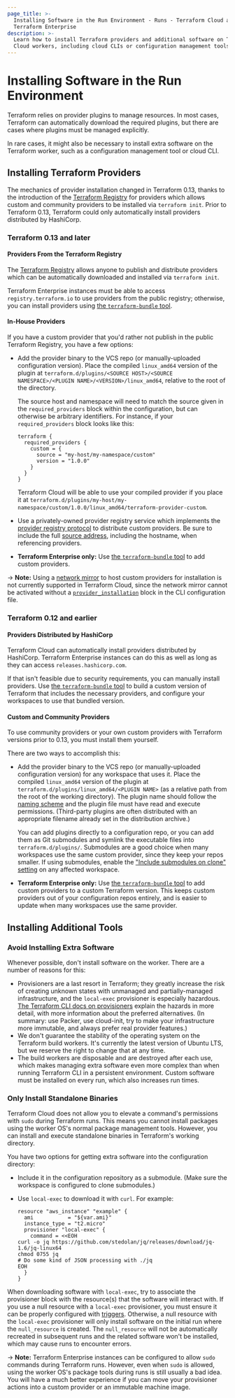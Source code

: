 ```yaml
---
page_title: >-
  Installing Software in the Run Environment - Runs - Terraform Cloud and
  Terraform Enterprise
description: >-
  Learn how to install Terraform providers and additional software on Terraform
  Cloud workers, including cloud CLIs or configuration management tools.
---
```


# Installing Software in the Run Environment

Terraform relies on provider plugins to manage resources. In most cases, Terraform can automatically download the required plugins, but there are cases where plugins must be managed explicitly.

In rare cases, it might also be necessary to install extra software on the Terraform worker, such as a configuration management tool or cloud CLI.

## Installing Terraform Providers

The mechanics of provider installation changed in Terraform 0.13, thanks to the introduction of the [Terraform Registry][registry] for providers which allows custom and community providers to be installed via `terraform init`. Prior to Terraform 0.13, Terraform could only automatically install providers distributed by HashiCorp.

### Terraform 0.13 and later

#### Providers From the Terraform Registry

The [Terraform Registry][registry] allows anyone to publish and distribute providers which can be automatically downloaded and installed via `terraform init`.

Terraform Enterprise instances must be able to access `registry.terraform.io` to use providers from the public registry; otherwise, you can install providers using [the `terraform-bundle` tool][bundle].

[registry]: https://registry.terraform.io/browse/providers

#### In-House Providers

If you have a custom provider that you'd rather not publish in the public Terraform Registry, you have a few options:

- Add the provider binary to the VCS repo (or manually-uploaded configuration version). Place the compiled `linux_amd64` version of the plugin at `terraform.d/plugins/<SOURCE HOST>/<SOURCE NAMESPACE>/<PLUGIN NAME>/<VERSION>/linux_amd64`, relative to the root of the directory.

  The source host and namespace will need to match the source given in the  `required_providers` block within the configuration, but can otherwise be arbitrary identifiers. For instance, if your `required_providers` block looks like this:

  ```
  terraform {
    required_providers {
      custom = {
        source = "my-host/my-namespace/custom"
        version = "1.0.0"
      }
    }
  }
  ```

  Terraform Cloud will be able to use your compiled provider if you place it at `terraform.d/plugins/my-host/my-namespace/custom/1.0.0/linux_amd64/terraform-provider-custom`.

- Use a privately-owned provider registry service which implements the [provider registry protocol](/internals/provider-registry-protocol) to distribute custom providers. Be sure to include the full [source address](/language/providers/requirements#source-addresses), including the hostname, when referencing providers.

- **Terraform Enterprise only:** Use [the `terraform-bundle` tool][bundle] to add custom providers.

-> **Note:** Using a [network mirror](/internals/provider-network-mirror-protocol) to host custom providers for installation is not currently supported in Terraform Cloud, since the network mirror cannot be activated without a [`provider_installation`](/cli/config/config-file#explicit-installation-method-configuration) block in the CLI configuration file.

### Terraform 0.12 and earlier

#### Providers Distributed by HashiCorp

Terraform Cloud can automatically install providers distributed by HashiCorp. Terraform Enterprise instances can do this as well as long as they can access `releases.hashicorp.com`.

If that isn't feasible due to security requirements, you can manually install providers. Use [the `terraform-bundle` tool][bundle] to build a custom version of Terraform that includes the necessary providers, and configure your workspaces to use that bundled version.

[bundle]: https://github.com/hashicorp/terraform/tree/master/tools/terraform-bundle#installing-a-bundle-in-on-premises-terraform-enterprise

#### Custom and Community Providers

To use community providers or your own custom providers with Terraform versions prior to 0.13, you must install them yourself.

There are two ways to accomplish this:

- Add the provider binary to the VCS repo (or manually-uploaded configuration version) for any workspace that uses it. Place the compiled `linux_amd64` version of the plugin at `terraform.d/plugins/linux_amd64/<PLUGIN NAME>` (as a relative path from the root of the working directory). The plugin name should follow the [naming scheme](/language/configuration-0-11/providers#plugin-names-and-versions) and the plugin file must have read and execute permissions. (Third-party plugins are often distributed with an appropriate filename already set in the distribution archive.)

  You can add plugins directly to a configuration repo, or you can add them as Git submodules and symlink the executable files into `terraform.d/plugins/`. Submodules are a good choice when many workspaces use the same custom provider, since they keep your repos smaller. If using submodules, enable the ["Include submodules on clone" setting](/cloud-docs/workspaces/settings/vcs#include-submodules-on-clone) on any affected workspace.

- **Terraform Enterprise only:** Use [the `terraform-bundle` tool][bundle] to add custom providers to a custom Terraform version. This keeps custom providers out of your configuration repos entirely, and is easier to update when many workspaces use the same provider.

## Installing Additional Tools

### Avoid Installing Extra Software

Whenever possible, don't install software on the worker. There are a number of reasons for this:

- Provisioners are a last resort in Terraform; they greatly increase the risk of creating unknown states with unmanaged and partially-managed infrastructure, and the `local-exec` provisioner is especially hazardous. [The Terraform CLI docs on provisioners](/language/resources/provisioners/syntax#provisioners-are-a-last-resort) explain the hazards in more detail, with more information about the preferred alternatives. (In summary: use Packer, use cloud-init, try to make your infrastructure more immutable, and always prefer real provider features.)
- We don't guarantee the stability of the operating system on the Terraform build workers. It's currently the latest version of Ubuntu LTS, but we reserve the right to change that at any time.
- The build workers are disposable and are destroyed after each use, which makes managing extra software even more complex than when running Terraform CLI in a persistent environment. Custom software must be installed on every run, which also increases run times.

### Only Install Standalone Binaries

Terraform Cloud does not allow you to elevate a command's permissions with `sudo` during Terraform runs. This means you cannot install packages using the worker OS's normal package management tools. However, you can install and execute standalone binaries in Terraform's working directory.

You have two options for getting extra software into the configuration directory:

- Include it in the configuration repository as a submodule. (Make sure the workspace is configured to clone submodules.)
- Use `local-exec` to download it with `curl`. For example:

  ```hcl
  resource "aws_instance" "example" {
    ami           = "${var.ami}"
    instance_type = "t2.micro"
    provisioner "local-exec" {
      command = <<EOH
  curl -o jq https://github.com/stedolan/jq/releases/download/jq-1.6/jq-linux64
  chmod 0755 jq
  # Do some kind of JSON processing with ./jq
  EOH
    }
  }
  ```

When downloading software with `local-exec`, try to associate the provisioner block with the resource(s) that the software will interact with. If you use a null resource with a `local-exec` provisioner, you must ensure it can be properly configured with [triggers](/language/resources/provisioners/null_resource#example-usage). Otherwise, a null resource with the `local-exec` provisioner will only install software on the initial run where the `null_resource` is created. The `null_resource` will not be automatically recreated in subsequent runs and the related software won't be installed, which may cause runs to encounter errors.

-> **Note:** Terraform Enterprise instances can be configured to allow `sudo` commands during Terraform runs. However, even when `sudo` is allowed, using the worker OS's package tools during runs is still usually a bad idea. You will have a much better experience if you can move your provisioner actions into a custom provider or an immutable machine image.
